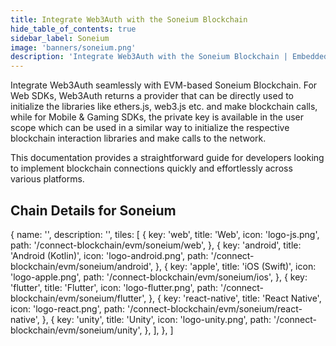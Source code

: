 ```yaml
---
title: Integrate Web3Auth with the Soneium Blockchain
hide_table_of_contents: true
sidebar_label: Soneium
image: 'banners/soneium.png'
description: 'Integrate Web3Auth with the Soneium Blockchain | Embedded Wallets'
---
```



<SEO
  title="Integrate Web3Auth with the Soneium Blockchain"
  description="Integrate Web3Auth with the Soneium Blockchain | Embedded Wallets"
  image="https://web3auth.io/docs/banners/soneium.png"
  slug="/embedded-wallets/connect-blockchain/evm/soneium"
/>

Integrate Web3Auth seamlessly with EVM-based Soneium Blockchain. For Web SDKs, Web3Auth returns a provider that can be directly used to initialize the libraries like ethers.js, web3.js etc. and make blockchain calls, while for Mobile & Gaming SDKs, the private key is available in the user scope which can be used in a similar way to initialize the respective blockchain interaction libraries and make calls to the network.

This documentation provides a straightforward guide for developers looking to implement blockchain connections quickly and effortlessly across various platforms.

## Chain Details for Soneium

<ChainDetailsSoneium />

  {
    name: '',
    description: '',
    tiles: [
      {
        key: 'web',
        title: 'Web',
        icon: 'logo-js.png',
        path: '/connect-blockchain/evm/soneium/web',
      },
      {
        key: 'android',
        title: 'Android (Kotlin)',
        icon: 'logo-android.png',
        path: '/connect-blockchain/evm/soneium/android',
      },
      {
        key: 'apple',
        title: 'iOS (Swift)',
        icon: 'logo-apple.png',
        path: '/connect-blockchain/evm/soneium/ios',
      },
      {
        key: 'flutter',
        title: 'Flutter',
        icon: 'logo-flutter.png',
        path: '/connect-blockchain/evm/soneium/flutter',
      },
      {
        key: 'react-native',
        title: 'React Native',
        icon: 'logo-react.png',
        path: '/connect-blockchain/evm/soneium/react-native',
      },
      {
        key: 'unity',
        title: 'Unity',
        icon: 'logo-unity.png',
        path: '/connect-blockchain/evm/soneium/unity',
      },
    ],
  },
]

<Tiles tileGroups={Soneium} />

